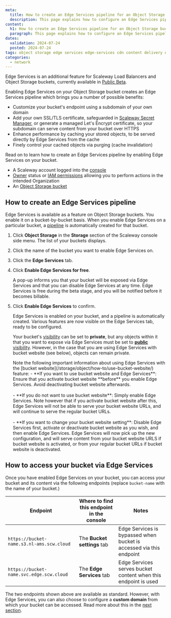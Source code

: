 ```yaml
---
meta:
  title: How to create an Edge Services pipeline for an Object Storage bucket
  description: This page explains how to configure an Edge Services pipeline for a Scaleway Object Storage bucket. Set up your own custom domain to point to your bucket, and enable a caching service for faster and more efficient delivery.
content:
  h1: How to create an Edge Services pipeline for an Object Storage bucket
  paragraph: This page explains how to configure an Edge Services pipeline for a Scaleway Object Storage bucket. Set up your own custom domain to point to your bucket, and enable a caching service for faster and more efficient delivery.
dates:
  validation: 2024-07-24
  posted: 2024-07-24
tags: object storage edge services edge-services cdn content delivery network cache domain certificate custom-domain https
categories:
  - network
---
```


Edge Services is an additional feature for Scaleway Load Balancers and Object Storage buckets, currently available in [Public Beta](https://www.scaleway.com/en/betas/).

Enabling Edge Services on your Object Storage bucket creates an Edge Services pipeline which brings you a number of possible benefits:

- Customize your bucket's endpoint using a subdomain of your own domain
- Add your own SSL/TLS certificate, safeguarded in [Scaleway Secret Manager](/identity-and-access-management/secret-manager/quickstart/), or generate a managed Let's Encrypt certificate, so your subdomain can serve content from your bucket over HTTPS
- Enhance performance by caching your stored objects, to be served directly by Edge Services from the cache
- Finely control your cached objects via purging (cache invalidation)

Read on to learn how to create an Edge Services pipeline by enabling Edge Services on your bucket.

<Macro id="requirements" />

- A Scaleway account logged into the [console](https://console.scaleway.com)
- [Owner](/identity-and-access-management/iam/concepts/#owner) status or [IAM permissions](/identity-and-access-management/iam/concepts/#permission) allowing you to perform actions in the intended Organization
- An [Object Storage bucket](/storage/object/how-to/create-a-bucket/)

## How to create an Edge Services pipeline

Edge Services is available as a feature on Object Storage buckets. You enable it on a bucket-by-bucket basis. When you enable Edge Services on a particular bucket, a [pipeline](/network/edge-services/concepts/#pipeline) is automatically created for that bucket.

1. Click **Object Storage** in the **Storage** section of the Scaleway console side menu. The list of your buckets displays.

2. Click the name of the bucket you want to enable Edge Services on.
    <Lightbox src="scaleway-edge-services-select-bucket.webp" alt="" />

3. Click the **Edge Services** tab.

    <Lightbox src="scaleway-edge-services-splash.webp" alt="" />

4. Click **Enable Edge Services for free**.

    A pop-up informs you that your bucket will be exposed via Edge Services and that you can disable Edge Services at any time. Edge Services is free during the beta stage, and you will be notified before it becomes billable.

5. Click **Enable Edge Services** to confirm.

    Edge Services is enabled on your bucket, and a pipeline is automatically created. Various features are now visible on the Edge Services tab, ready to be configured.

    <Lightbox src="scaleway-edge-services-dashboard.webp" alt="" />

    <Message type="important">

    Your bucket's [visibility](/storage/object/concepts/#visibility) can be set to **private**, but any objects within it that you want to expose via Edge Services must be set to [**public** visibility](/storage/object/how-to/manage-object-visibility/). However, in the case that you are using Edge Services with bucket website (see below), objects can remain private.

    </Message>

    <Message type="important">
    Note the following important information about using Edge Services with the [bucket website](/storage/object/how-to/use-bucket-website/) feature:
    - **If you want to use bucket website and Edge Services**: Ensure that you activate bucket website **before** you enable Edge Services. Avoid deactivating bucket website afterwards.<br /><br />
    - **If you do not want to use bucket website**: Simply enable Edge Services. Note however that if you activate bucket website after this, Edge Services will not be able to serve your bucket website URLs, and will continue to serve the regular bucket URLs.<br /><br />
    - **If you want to change your bucket website setting**: Disable Edge Services first, activate or deactivate bucket website as you wish, and then enable Edge Services. Edge Services will now pick up the new configuration, and will serve content from your bucket website URLS if bucket website is activated, or from your regular bucket URLs if bucket website is deactivated.
    </Message>

## How to access your bucket via Edge Services

Once you have enabled Edge Services on your bucket, you can access your bucket and its content via the following endpoints (replace `bucket-name` with the name of your bucket.)

| Endpoint                                | Where to find this endpoint in the console | Notes                                                           |
|-----------------------------------------|--------------------------|-----------------------------------------------------------------------------------|
| `https://bucket-name.s3.nl-ams.scw.cloud` | The **Bucket settings** tab                | Edge Services is bypassed when bucket is accessed via this endpoint  |
| `https://bucket-name.svc.edge.scw.cloud`  | The **Edge Services** tab                  | Edge Services serves bucket content when this endpoint is used |

The two endpoints shown above are available as standard. However, with Edge Services, you can also choose to configure a **custom domain** from which your bucket can be accessed. Read more about this in the [next section](/network/edge-services/how-to/configure-custom-domain/).